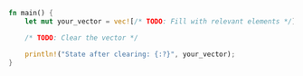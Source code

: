 ```rust
fn main() {
    let mut your_vector = vec![/* TODO: Fill with relevant elements */];

    /* TODO: Clear the vector */

    println!("State after clearing: {:?}", your_vector);
}

```
